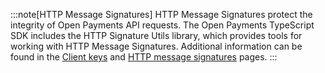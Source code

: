 
:::note[HTTP Message Signatures]
HTTP Message Signatures protect the integrity of Open Payments API requests. The Open Payments TypeScript SDK includes the <LinkOut href='https://github.com/interledger/open-payments-node/tree/main/packages/http-signature-utils'>HTTP Signature Utils library</LinkOut>, which provides tools for working with HTTP Message Signatures. Additional information can be found in the [Client keys](/identity/client-keys) and [HTTP message signatures](/identity/http-signatures) pages.
:::
